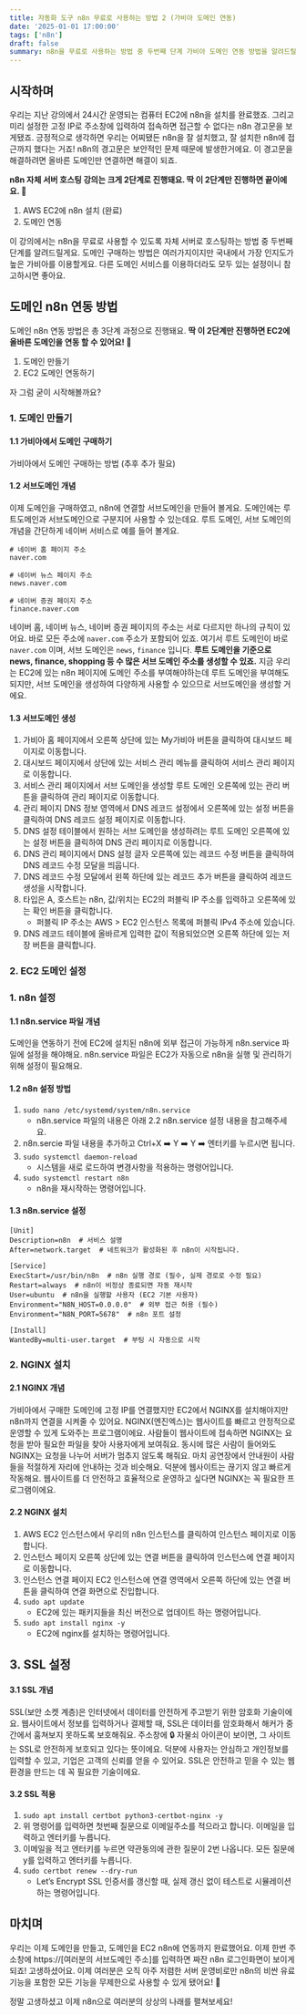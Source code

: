 ```yaml
---
title: 자동화 도구 n8n 무료로 사용하는 방법 2 (가비아 도메인 연동)
date: '2025-01-01 17:00:00'
tags: ['n8n']
draft: false
summary: n8n을 무료로 사용하는 방법 중 두번째 단계 가비아 도메인 연동 방법을 알려드릴게요.
---
```


## 시작하며

우리는 지난 강의에서 24시간 운영되는 컴퓨터 EC2에 n8n을 설치를 완료했죠. 그리고 미리 설정한 고정 IP로 주소창에 입력하여 접속하면 접근할 수 없다는 n8n 경고문을 보게됐죠. 긍정적으로 생각하면 우리는 어찌됐든 n8n을 잘 설치했고, 잘 설치한 n8n에 접근까지 했다는 거죠! n8n의 경고문은 보안적인 문제 때문에 발생한거에요. 이 경고문을 해결하려면 올바른 도메인만 연결하면 해결이 되죠.

**n8n 자체 서버 호스팅 강의는 크게 2단계로 진행돼요. 딱 이 2단계만 진행하면 끝이에요. 🥳**

1. AWS EC2에 n8n 설치 (완료)
2. 도메인 연동

이 강의에서는 n8n을 무료로 사용할 수 있도록 자체 서버로 호스팅하는 방법 중 두번째 단계를 알려드릴게요. 도메인 구매하는 방법은 여러가지이지만 국내에서 가장 인지도가 높은 가비아를 이용할게요. 다른 도메인 서비스를 이용하더라도 모두 있는 설정이니 참고하시면 좋아요.

## 도메인 n8n 연동 방법

도메인 n8n 연동 방법은 총 3단계 과정으로 진행돼요. **딱 이 2단계만 진행하면 EC2에 올바른 도메인을 연동 할 수 있어요! 🥳**

1. 도메인 만들기
2. EC2 도메인 연동하기

자 그럼 굳이 시작해볼까요?

### 1. 도메인 만들기

#### 1.1 가비아에서 도메인 구매하기

가비아에서 도메인 구매하는 방법 (추후 추가 필요)

#### 1.2 서브도메인 개념

이제 도메인을 구매하였고, n8n에 연결할 서브도메인을 만들어 볼게요. 도메인에는 루트도메인과 서브도메인으로 구분지어 사용할 수 있는데요. 루트 도메인, 서브 도메인의 개념을 간단하게 네이버 서비스로 예를 들어 볼게요.

```
# 네이버 홈 페이지 주소
naver.com

# 네이버 뉴스 페이지 주소
news.naver.com

# 네이버 증권 페이지 주소
finance.naver.com
```

네이버 홈, 네이버 뉴스, 네이버 증권 페이지의 주소는 서로 다르지만 하나의 규칙이 있어요. 바로 모든 주소에 `naver.com` 주소가 포함되어 있죠. 여기서 루트 도메인이 바로 `naver.com` 이며, 서브 도메인은 `news`, `finance` 입니다. **루트 도메인을 기준으로 news, finance, shopping 등 수 많은 서브 도메인 주소를 생성할 수 있죠.** 지금 우리는 EC2에 있는 n8n 페이지에 도메인 주소를 부여해야하는데 루트 도메인을 부여해도 되지만, 서브 도메인을 생성하여 다양하게 사용할 수 있으므로 서브도메인을 생성할 거에요.

#### 1.3 서브도메인 생성

1. 가비아 홈 페이지에서 오른쪽 상단에 있는 My가비아 버튼을 클릭하여 대시보드 페이지로 이동합니다.
2. 대시보드 페이지에서 상단에 있는 서비스 관리 메뉴를 클릭하여 서비스 관리 페이지로 이동합니다.
3. 서비스 관리 페이지에서 서브 도메인을 생성할 루트 도메인 오른쪽에 있는 관리 버튼을 클릭하여 관리 페이지로 이동합니다.
4. 관리 페이지 DNS 정보 영역에서 DNS 레코드 설정에서 오른쪽에 있는 설정 버튼을 클릭하여 DNS 레코드 설정 페이지로 이동합니다.
5. DNS 설정 테이블에서 원하는 서브 도메인을 생성하려는 루트 도메인 오른쪽에 있는 설정 버튼을 클릭하여 DNS 관리 페이지로 이동합니다.
6. DNS 관리 페이지에서 DNS 설정 글자 오른쪽에 있는 레코드 수정 버튼을 클릭하여 DNS 레코드 수정 모달을 띄웁니다.
7. DNS 레코드 수정 모달에서 왼쪽 하단에 있는 레코드 추가 버튼을 클릭하여 레코드 생성을 시작합니다.
8. 타입은 A, 호스트는 n8n, 값/위치는 EC2의 퍼블릭 IP 주소를 입력하고 오른쪽에 있는 확인 버튼을 클릭합니다.
   - 퍼블릭 IP 주소는 AWS > EC2 인스턴스 목록에 퍼블릭 IPv4 주소에 있습니다.
9. DNS 레코드 테이블에 올바르게 입력한 값이 적용되었으면 오른쪽 하단에 있는 저장 버튼을 클릭합니다.

### 2. EC2 도메인 설정

### 1. n8n 설정

#### 1.1 n8n.service 파일 개념

도메인을 연동하기 전에 EC2에 설치된 n8n에 외부 접근이 가능하게 n8n.service 파일에 설정을 해야해요. n8n.service 파일은 EC2가 자동으로 n8n을 실행 및 관리하기 위해 설정이 필요해요.

#### 1.2 n8n 설정 방법

1. `sudo nano /etc/systemd/system/n8n.service`
   - n8n.service 파일의 내용은 아래 2.2 n8n.service 설정 내용을 참고해주세요.
2. n8n.sercie 파일 내용을 추가하고 Ctrl+X ➡️ Y ➡️ Y ➡️ 엔터키를 누르시면 됩니다.
3. `sudo systemctl daemon-reload`
   - 시스템을 새로 로드하여 변경사항을 적용하는 명령어입니다.
4. `sudo systemctl restart n8n`
   - n8n을 재시작하는 명령어입니다.

#### 1.3 n8n.service 설정

```
[Unit]
Description=n8n  # 서비스 설명
After=network.target  # 네트워크가 활성화된 후 n8n이 시작됩니다.

[Service]
ExecStart=/usr/bin/n8n  # n8n 실행 경로 (필수, 실제 경로로 수정 필요)
Restart=always  # n8n이 비정상 종료되면 자동 재시작
User=ubuntu  # n8n을 실행할 사용자 (EC2 기본 사용자)
Environment="N8N_HOST=0.0.0.0"  # 외부 접근 허용 (필수)
Environment="N8N_PORT=5678"  # n8n 포트 설정

[Install]
WantedBy=multi-user.target  # 부팅 시 자동으로 시작
```

### 2. NGINX 설치

#### 2.1 NGINX 개념

가비아에서 구매한 도메인에 고정 IP를 연결했지만 EC2에서 NGINX를 설치해야지만 n8n까지 연결을 시켜줄 수 있어요. NGINX(엔진엑스)는 웹사이트를 빠르고 안정적으로 운영할 수 있게 도와주는 프로그램이에요. 사람들이 웹사이트에 접속하면 NGINX는 요청을 받아 필요한 파일을 찾아 사용자에게 보여줘요. 동시에 많은 사람이 들어와도 NGINX는 요청을 나누어 서버가 멈추지 않도록 해줘요. 마치 공연장에서 안내원이 사람들을 적절하게 자리에 안내하는 것과 비슷해요. 덕분에 웹사이트는 끊기지 않고 빠르게 작동해요. 웹사이트를 더 안전하고 효율적으로 운영하고 싶다면 NGINX는 꼭 필요한 프로그램이에요.

#### 2.2 NGINX 설치

1. AWS EC2 인스턴스에서 우리의 n8n 인스턴스를 클릭하여 인스턴스 페이지로 이동합니다.
2. 인스턴스 페이지 오른쪽 상단에 있는 연결 버튼을 클릭하여 인스턴스에 연결 페이지로 이동합니다.
3. 인스턴스 연결 페이지 EC2 인스턴스에 연결 영역에서 오른쪽 하단에 있는 연결 버튼을 클릭하여 연결 화면으로 진입합니다.
4. `sudo apt update`
   - EC2에 있는 패키지들을 최신 버전으로 업데이트 하는 명령어입니다.
5. `sudo apt install nginx -y`
   - EC2에 nginx를 설치하는 명령어입니다.

## 3. SSL 설정

#### 3.1 SSL 개념

SSL(보안 소켓 계층)은 인터넷에서 데이터를 안전하게 주고받기 위한 암호화 기술이에요. 웹사이트에서 정보를 입력하거나 결제할 때, SSL은 데이터를 암호화해서 해커가 중간에서 훔쳐보지 못하도록 보호해줘요. 주소창에 🔒 자물쇠 아이콘이 보이면, 그 사이트는 SSL로 안전하게 보호되고 있다는 뜻이에요. 덕분에 사용자는 안심하고 개인정보를 입력할 수 있고, 기업은 고객의 신뢰를 얻을 수 있어요. SSL은 안전하고 믿을 수 있는 웹 환경을 만드는 데 꼭 필요한 기술이에요.

#### 3.2 SSL 적용

1. `sudo apt install certbot python3-certbot-nginx -y`
2. 위 명령어를 입력하면 첫번째 질문으로 이메일주소를 적으라고 합니다. 이메일을 입력하고 엔터키를 누릅니다.
3. 이메일을 적고 엔터키를 누르면 약관동의에 관한 질문이 2번 나옵니다. 모든 질문에 y를 입력하고 엔터키를 누릅니다.
4. `sudo certbot renew --dry-run`
   - Let’s Encrypt SSL 인증서를 갱신할 때, 실제 갱신 없이 테스트로 시뮬레이션하는 명령어입니다.

## 마치며

우리는 이제 도메인을 만들고, 도메인을 EC2 n8n에 연동까지 완료했어요. 이제 한번 주소창에 https://[여러분의 서브도메인 주소]를 입력하면 짜잔 n8n 로그인화면이 보이게 되죠! 고생하셨어요. 이제 여러분은 오직 아주 저렴한 서버 운영비로만 n8n의 비싼 유료 기능을 포함한 모든 기능을 무제한으로 사용할 수 있게 됐어요! 🥳

정말 고생하셨고 이제 n8n으로 여러분의 상상의 나래를 펼쳐보세요!

